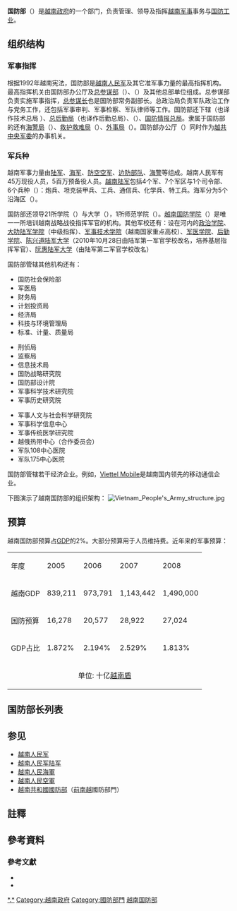 {{Infobox Govt Agency
  | agency_name     = 国防部
  | nativename      = {{lang|vn|Bộ Quốc phòng}} 
  | nativename_r    = <!--免填-->
  | jurisdiction    = {{SRV}}
  | seal            = Bộ Quốc phòng (Việt Nam).jpg
  | seal_width      = 300px
  | seal_caption    = 越南国防部正门
  | logo            =  
  | logo_width      =  
  | logo_caption    =  
  | formed          = 1945年9月2日 
  | preceding1      = 
  | dissolved       = <!--免填-->
  | superseding     = <!--免填-->
  | employees       = 450,000现役人员{{Cfn|Ministry of Defence of Vietnam|y=2009|p=67}}
  | budget          = 52万亿[[VND|VND]]（2009）{{Cfn|Ministry of Defence of Vietnam|y=2009|p=38}}约合151亿元人民币
  | chief1_title    =  [[国防部长|国防部长]]
  | chief1          = [[潘文江|潘文江]][[越南大将列表|大将]]
  | parent_agency   = [[越南政府|越南政府]]与<br>[[越南共产党中央军事委员会|越南共产党中央军事委员会]] 
  | child1_agency   = <!--免填-->
  | keydocument1    =  
  | keydocument2    =  
  | picture         = 
  | picture_width   = 
  | picture_caption = 
  | headquarters    = {{VNM}}[[河内市|河内市]][[巴亭郡|巴亭郡]]阮知方路（{{lang|vn|Nguyễn Tri Phương}}）7号
  | coordinates     = 
  | website         = [http://www.ckt.gov.vn/ Bộ Quốc phòng]
  | footnotes       = 
}}

'''国防部'''（{{vie|v=Bộ Quốc phòng|hn=部國防}}）是[[越南政府|越南政府]]的一个部门，负责管理、领导及指挥[[越南军事|越南军事]]事务与[[国防工业|国防工业]]。

==组织结构==
===军事指挥===
根据1992年越南宪法，国防部是[[越南人民军|越南人民军]]及其它准军事力量的最高指挥机构。{{Cfn|Ministry of Defence of Vietnam|y=2009|p=52}}最高指挥机关由国防部办公厅及[[越南人民军总参谋部|总参谋部]]（''{{lang|vn|Bộ Tổng tham mưu}}''）、{{tsl|vi|Tổng cục chính trị Quân đội nhân dân Việt Nam|越南人民军总政治局|总政治局}}（''{{lang|vn|Tổng cục chính trị}}''）及其他总部单位组成。总参谋部负责实施军事指挥，[[越南人民军总参谋长|总参谋长]]也是国防部常务副部长。总政治局负责军队政治工作与党务工作，还包括军事审判、军事检察、军队律师等工作。国防部还下辖{{tsl|vi|Tổng cục Kỹ thuật, Quân đội nhân dân Việt Nam|越南国防部总技术局|总技术局}}（也译作技术总局 ''{{lang|vn|Tổng cục Kỹ thuật}}''）、[[越南国防部总后勤局|总后勤局]]（也译作后勤总局''{{lang|vn|Tổng cục Hậu cần}}''）、{{tsl|vi|Tổng cục Công nghiệp Quốc phòng (Việt Nam)|越南国防部国防工业总局|国防工业总局}}（''{{lang|vn|Tổng cục Công nghiệp quốc phòng}}''）、[[越南国防部国防情报总局|国防情报总局]]。隶属于国防部的还有[[越南海警局|海警局]]（''{{lang|vn|Cục Cảnh sát biển}}''）、[[越南救护救难局|救护救难局]]（''{{lang|vn|Cục Cứu hộ, cứu nạn}}''）、[[越南国防部外事局|外事局]]（''{{lang|vn|Cục Đối ngoại}}''）。国防部办公厅（{{lang|vn|Văn phòng Bộ}}）同时作为[[越南共产党中央军事委员会|越共中央军委]]的办事机关。{{Cfn|Ministry of Defence of Vietnam|y=2009|pp=55–56}}

===军兵种===
越南军事力量由[[越南人民军陆军|陆军]]、[[越南人民军海军|海军]]、[[越南人民军防空空军|防空空军]]、[[越南国防部边防部队|边防部队]]、[[越南海警局|海警]]等组成。越南人民军有45万现役人员，5百万预备役人员{{Cfn|Ministry of Defence of Vietnam|y=2009|p=67}}。[[越南人民军陆军|越南陆军]]包括4个军、7个军区与1个司令部、6个兵种（''{{lang|vn|binh chủng}}''）：炮兵、坦克装甲兵、工兵、通信兵、化学兵、特工兵。{{Cfn|Ministry of Defence of Vietnam|y=2009|p=69}}海军分为5个沿海区（''{{lang|vn|vùng hải quân}}''）。{{Cfn|Ministry of Defence of Vietnam|y=2009|p=72}}

国防部还领导21所学院（''{{lang|vn|học viện}}''）与大学（''{{lang|vn|trường đại học}}''），1所师范学院（''{{lang|vn|trường cao đẳng}}''）。[[越南国防学院|越南国防学院]]（{{lang|vn|Học viện Quốc phòng}}）是唯一一所培训越南战略战役指挥军官的机构。{{Cfn|Ministry of Defence of Vietnam|y=2009|p=77}}其他军校还有：设在河内的[[政治学院_(越南国防部)|政治学院]]、[[陆军学院_(越南)|大叻陆军学院]]（中级指挥）、[[军事技术学院|军事技术学院]]（越南国家重点高校）、[[军医学院_(越南)|军医学院]]、[[后勤学院_(越南)|后勤学院]]、[[陈兴道陆军大学|陈兴道陆军大学]]（2010年10月28日由陆军第一军官学校改名，培养基层指挥军官）、[[阮惠陆军大学|阮惠陆军大学]]（由陆军第二军官学校改名）

国防部管辖其他机构还有：
{{col-begin}}
{{col-3}}
*国防社会保险部
*军医局{{noteTag|1946年4月16日创建。2011年10月由隶属于总后勤局改为直属于国防部}}
*财务局
*计划投资局
*经济局
*科技与环境管理局
*标准、计量、质量局
{{col-3}}
*刑侦局
*监察局
*信息技术局 
*国防战略研究院
*国防部设计院
*军事科学技术研究院
*军事历史研究院
{{col-3}}
*军事人文与社会科学研究院
*军事科学信息中心
*军事传统医学研究院
*越俄热带中心（合作委员会）
*军队108中心医院
*军队175中心医院
{{col-end}}

国防部管辖若干经济企业。{{Cfn|Ministry of Defence of Vietnam|y=2009|p=81}}例如，[[越南军用电子电信|Viettel Mobile]]是越南国内领先的移动通信企业。 

下图演示了越南国防部的组织架构：{{Cfn|Ministry of Defence of Vietnam|y=2009|p=109}}
[[File:Vietnam_People's_Army_structure.jpg|center]]

==预算==
越南国防部预算占[[GDP|GDP]]的2%。大部分预算用于人员维持费。近年来的军事预算：{{Cfn|Ministry of Defence of Vietnam|y=2009|p=38}}
{|class="wikitable"
|-
|年度|| 2005 || 2006 || 2007 || 2008
|-
|越南GDP|| 839,211 || 973,791 || 1,143,442 || 1,490,000
|-
|国防预算|| 16,278 || 20,577 || 28,922 || 27,024
|-
|GDP占比 || 1.872% || 2.194% || 2.529% || 1.813%
|-
|colspan="5" align="center"|单位: 十亿[[越南盾|越南盾]]
|}

==国防部长列表==
{{main|越南國防部部長}}

==参见==
*[[越南人民军|越南人民军]] 
*[[越南人民军陆军|越南人民军陆军]]
*[[越南人民海軍|越南人民海軍]]
*[[越南人民空軍|越南人民空軍]]
* [[越南共和國國防部|越南共和國國防部]]（[[越南共和國|前南越]]國防部門）

==註釋==
{{reflist|group="註"}}

==參考資料==
{{reflist|2}} 
===參考文獻===
{{refbegin}}
* {{citation | last1= Van | first1 = Canh Nguyen| last2 = Cooper | first2 = Earle | title = Vietnam under Communism, 1975–1982 | publisher = Hoover Press | year = 1983 | isbn = 9780817978518 }}
* {{citation  |title=White book of Defence of Vietnam |language= vi| last = Ministry of Defence of Vietnam |year=2009 |publisher=World Publishing House |location=Hanoi}}
{{refend}}

{{Government of Vietnam|state=collapsed}}

[[Category:越南军事|*.*]]
[[Category:越南政府|Category:越南政府]]
[[Category:國防部門|Category:國防部門]]
[[Category:越南国防部|]]